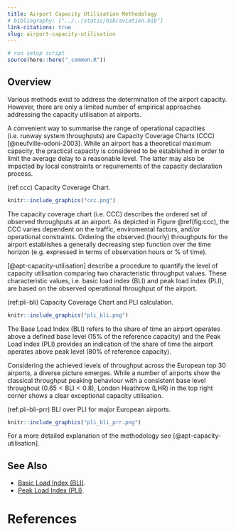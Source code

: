 ```yaml
---
title: Airport Capacity Utilisation Methodology
# bibliography: ["../../static/bib/aviation.bib"]
link-citations: true
slug: airport-capacity-utilisation
---
```

```r
# run setup script
source(here::here("_common.R"))
```


## Overview

Various methods exist to address the determination of the airport capacity.
However, there are only a limited number of empirical approaches addressing
the capacity utilisation at airports.

A convenient way to summarise the range of operational capacities (i.e. runway
system throughputs) are Capacity Coverage Charts (CCC)
[@neufville-odoni-2003].
While an airport has a theoretical maximum capacity, the
practical capacity is considered to be established in order to limit the
average delay to a reasonable level. The latter may also be impacted by local
constraints or requirements of the capacity declaration process.


(ref:ccc) Capacity Coverage Chart.


```r
knitr::include_graphics("ccc.png")
```


The capacity coverage chart (i.e. CCC) describes the ordered set of observed
throughputs at an airport. As depicted in Figure \@ref(fig:ccc), the CCC varies
dependent on the traffic, enviromental factors, and/or operational
constraints. Ordering the observed (hourly) throughputs for the airport
establishes a generally decreasing step function over the time horizon (e.g.
expressed in terms of observation hours or % of time).


[@apt-capacity-utilisation] describe a procedure to quantify
the level of capacity utilisation comparing two characteristic throughput values.
These characteristic values, i.e. basic load index (BLI) and peak load index (PLI),
are based on the observed operational throughput of the airport.


(ref:pli-bli) Capacity Coverage Chart and PLI calculation.


```r
knitr::include_graphics("pli_bli.png")
```


The Base Load Index (BLI) refers to the share of time an airport operates above a defined base
level (15% of the reference capacity) and the Peak Load index (PLI) provides an indication
of the share of time the airport operates above peak level (80% of reference capacity).

Considering the achieved levels of throughput across the European top 30 airports,
a diverse picture emerges.
While a number of airports show the classical throughput peaking behaviour with a consistent
base level throughout ($0.65 < \textrm{BLI} < 0.8$), London Heathrow (LHR) in the top right corner
shows a clear exceptional capacity utilisation.


(ref:pli-bli-prr) BLI over PLI for major European airports.


```r
knitr::include_graphics("pli_bli_prr.png")
```


For a more detailed explanation of the methodology see [@apt-capacity-utilisation].

## See Also

* [Basic Load Index (BLI)][bli].
* [Peak Load Index (PLI)][pli].

[bli]: /acronym/bli/ "Basic Load Index"
[pli]: /acronym/pli/ "Peak Load Index"


# References



